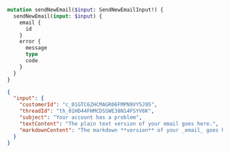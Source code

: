 ```graphql filename="Mutation"
mutation sendNewEmail($input: SendNewEmailInput!) {
  sendNewEmail(input: $input) {
    email {
      id
    }
    error {
      message
      type
      code
    }
  }
}
```

```json filename="Variables"
{
  "input": {
    "customerId": "c_01GTC6ZHCMAGR06FMPN9VY5J95",
    "threadId": "th_01HD44FHMCDSSWE38N14FSYV6K",
    "subject": "Your account has a problem",
    "textContent": "The plain text version of your email goes here.",
    "markdownContent": "The markdown **version** of your _email_ goes here."
  }
}
```
